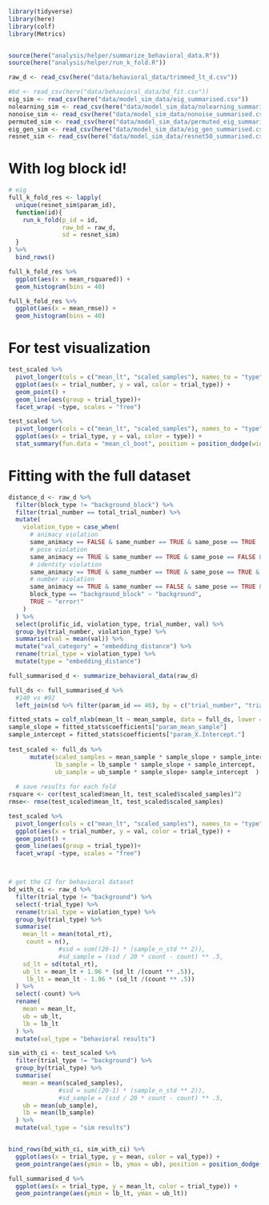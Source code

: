 
```r
library(tidyverse)
library(here)
library(colf)
library(Metrics)


source(here("analysis/helper/summarize_behavioral_data.R"))
source(here("analysis/helper/run_k_fold.R"))

raw_d <- read_csv(here("data/behavioral_data/trimmed_lt_d.csv"))

#bd <- read_csv(here("data/behavioral_data/bd_fit.csv"))
eig_sim <- read_csv(here("data/model_sim_data/eig_summarised.csv"))
nolearning_sim <- read_csv(here("data/model_sim_data/nolearning_summarised.csv"))
nonoise_sim <- read_csv(here("data/model_sim_data/nonoise_summarised.csv"))
permuted_sim <- read_csv(here("data/model_sim_data/permuted_eig_summarised.csv"))
eig_gen_sim <- read_csv(here("data/model_sim_data/eig_gen_summarised.csv"))
resnet_sim <- read_csv(here("data/model_sim_data/resnet50_summarised.csv"))
```



# With log block id! 

```r

# eig 
full_k_fold_res <- lapply(
  unique(resnet_sim$param_id), 
  function(id){
    run_k_fold(p_id = id, 
               raw_bd = raw_d, 
               sd = resnet_sim)
  }
) %>% 
  bind_rows()
```

```r
full_k_fold_res %>% 
  ggplot(aes(x = mean_rsquared)) + 
  geom_histogram(bins = 40)

full_k_fold_res %>% 
  ggplot(aes(x = mean_rmse)) + 
  geom_histogram(bins = 40)


```






# For test visualization

```r
test_scaled %>% 
  pivot_longer(cols = c("mean_lt", "scaled_samples"), names_to = "type", values_to = "val") %>% 
  ggplot(aes(x = trial_number, y = val, color = trial_type)) + 
  geom_point() + 
  geom_line(aes(group = trial_type))+
  facet_wrap( ~type, scales = "free")

test_scaled %>% 
  pivot_longer(cols = c("mean_lt", "scaled_samples"), names_to = "type", values_to = "val") %>% 
  ggplot(aes(x = trial_type, y = val, color = type)) + 
  stat_summary(fun.data = "mean_cl_boot", position = position_dodge(width = .2))
```



# Fitting with the full dataset 


```r
distance_d <- raw_d %>% 
  filter(block_type != "background_block") %>% 
  filter(trial_number == total_trial_number) %>% 
  mutate(
    violation_type = case_when(
      # animacy violation
      same_animacy == FALSE & same_number == TRUE & same_pose == TRUE  ~ "animacy", 
      # pose violation 
      same_animacy == TRUE & same_number == TRUE & same_pose == FALSE & same_id == TRUE ~ "pose", 
      # identity violation 
      same_animacy == TRUE & same_number == TRUE & same_pose == TRUE & same_id == FALSE ~ "identity", 
      # number violation
      same_animacy == TRUE & same_number == FALSE & same_pose == TRUE & same_id == TRUE ~ "number", 
      block_type == "background_block" ~ "background", 
      TRUE ~ "error!"
    )
  ) %>% 
  select(prolific_id, violation_type, trial_number, val) %>% 
  group_by(trial_number, violation_type) %>% 
  summarise(val = mean(val)) %>% 
  mutate("val_category" = "embedding_distance") %>% 
  rename(trial_type = violation_type) %>% 
  mutate(type = "embedding_distance")
```

```r
full_summarised_d <- summarize_behavioral_data(raw_d)

full_ds <- full_summarised_d %>% 
  #140 vs #92
  left_join(sd %>% filter(param_id == 46), by = c("trial_number", "trial_type"))

fitted_stats = colf_nlxb(mean_lt ~ mean_sample, data = full_ds, lower = c(-Inf, 0))
sample_slope = fitted_stats$coefficients["param_mean_sample"]
sample_intercept = fitted_stats$coefficients["param_X.Intercept."]
  
test_scaled <- full_ds %>% 
      mutate(scaled_samples = mean_sample * sample_slope + sample_intercept, 
             lb_sample = lb_sample * sample_slope + sample_intercept, 
             ub_sample = ub_sample * sample_slope+ sample_intercept  ) 
  
  # save results for each fold 
rsquare <- cor(test_scaled$mean_lt, test_scaled$scaled_samples)^2
rmse<- rmse(test_scaled$mean_lt, test_scaled$scaled_samples)

test_scaled %>% 
  pivot_longer(cols = c("mean_lt", "scaled_samples"), names_to = "type", values_to = "val") %>% 
  ggplot(aes(x = trial_number, y = val, color = trial_type)) + 
  geom_point() + 
  geom_line(aes(group = trial_type))+
  facet_wrap( ~type, scales = "free")



# get the CI for behavioral dataset 
bd_with_ci <- raw_d %>% 
  filter(trial_type != "background") %>% 
  select(-trial_type) %>% 
  rename(trial_type = violation_type) %>% 
  group_by(trial_type) %>% 
  summarise(
    mean_lt = mean(total_rt), 
     count = n(),
              #ssd = sum((20-1) * (sample_n_std ** 2)),
              #sd_sample = (ssd / 20 * count - count) ** .5, 
    sd_lt = sd(total_rt),
    ub_lt = mean_lt + 1.96 * (sd_lt /(count ** .5)),
     lb_lt = mean_lt - 1.96 * (sd_lt /(count ** .5))
  ) %>% 
  select(-count) %>% 
  rename(
    mean = mean_lt, 
    ub = ub_lt, 
    lb = lb_lt
  ) %>% 
  mutate(val_type = "behavioral results")

sim_with_ci <- test_scaled %>% 
  filter(trial_type != "background") %>% 
  group_by(trial_type) %>% 
  summarise(
    mean = mean(scaled_samples), 
              #ssd = sum((20-1) * (sample_n_std ** 2)),
              #sd_sample = (ssd / 20 * count - count) ** .5,
    ub = mean(ub_sample), 
    lb = mean(lb_sample)
  ) %>% 
  mutate(val_type = "sim results")


bind_rows(bd_with_ci, sim_with_ci) %>% 
  ggplot(aes(x = trial_type, y = mean, color = val_type)) + 
  geom_pointrange(aes(ymin = lb, ymax = ub), position = position_dodge(width = .2)) 
```


```r
full_summarised_d %>% 
  ggplot(aes(x = trial_type, y = mean_lt, color = trial_type)) + 
  geom_pointrange(aes(ymin = lb_lt, ymax = ub_lt))
```



